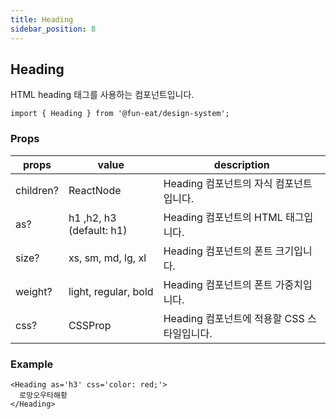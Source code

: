 ```yaml
---
title: Heading
sidebar_position: 8
---
```


## Heading

HTML heading 태그를 사용하는 컴포넌트입니다.

```tsx
import { Heading } from '@fun-eat/design-system';
```

### Props

| props     | value                         | description                                 |
| --------- | ----------------------------- | ------------------------------------------- |
| children? | ReactNode                     | Heading 컴포넌트의 자식 컴포넌트입니다.     |
| as?       | h1 ,h2, h3<br />(default: h1) | Heading 컴포넌트의 HTML 태그입니다.         |
| size?     | xs, sm, md, lg, xl            | Heading 컴포넌트의 폰트 크기입니다.         |
| weight?   | light, regular, bold          | Heading 컴포넌트의 폰트 가중치입니다.       |
| css?      | CSSProp                       | Heading 컴포넌트에 적용할 CSS 스타일입니다. |

### Example

```tsx
<Heading as='h3' css='color: red;'>
  로망오우타해황
</Heading>
```
